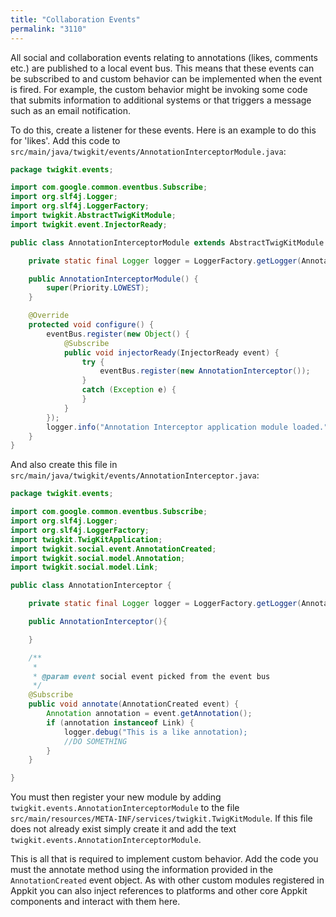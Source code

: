 ```yaml
---
title: "Collaboration Events"
permalink: "3110"
---
```


All social and collaboration events relating to annotations (likes, comments etc.) are published to a local event bus. This means that these events can be subscribed to and custom behavior can be implemented when the event is fired. For example, the custom behavior might be invoking some code that submits information to additional systems or that triggers a message such as an email notification.

To do this, create a listener for these events. Here is an example to do this for 'likes'. Add this code to `src/main/java/twigkit/events/AnnotationInterceptorModule.java`:

```java
package twigkit.events;

import com.google.common.eventbus.Subscribe;
import org.slf4j.Logger;
import org.slf4j.LoggerFactory;
import twigkit.AbstractTwigKitModule;
import twigkit.event.InjectorReady;

public class AnnotationInterceptorModule extends AbstractTwigKitModule {

    private static final Logger logger = LoggerFactory.getLogger(AnnotationInterceptorModule.class);

    public AnnotationInterceptorModule() {
        super(Priority.LOWEST);
    }

    @Override
    protected void configure() {
        eventBus.register(new Object() {
            @Subscribe
            public void injectorReady(InjectorReady event) {
                try {
                    eventBus.register(new AnnotationInterceptor());
                }
                catch (Exception e) {
                }
            }
        });
        logger.info("Annotation Interceptor application module loaded.");
    }
}
```

And also create this file in `src/main/java/twigkit/events/AnnotationInterceptor.java`:

```java
package twigkit.events;

import com.google.common.eventbus.Subscribe;
import org.slf4j.Logger;
import org.slf4j.LoggerFactory;
import twigkit.TwigKitApplication;
import twigkit.social.event.AnnotationCreated;
import twigkit.social.model.Annotation;
import twigkit.social.model.Link;

public class AnnotationInterceptor {

    private static final Logger logger = LoggerFactory.getLogger(AnnotationInterceptor.class);

    public AnnotationInterceptor(){

    }

    /**
     *
     * @param event social event picked from the event bus
     */
    @Subscribe
    public void annotate(AnnotationCreated event) {
        Annotation annotation = event.getAnnotation();
        if (annotation instanceof Link) {
            logger.debug("This is a like annotation);
			//DO SOMETHING
        }
    }

}
```

You must then register your new module by adding `twigkit.events.AnnotationInterceptorModule` to the file `src/main/resources/META-INF/services/twigkit.TwigKitModule`. If this file does not already exist simply create it and add the text `twigkit.events.AnnotationInterceptorModule`.

This is all that is required to implement custom behavior. Add the code you must the annotate method using the information provided in the `AnnotationCreated` event object. As with other custom modules registered in Appkit you can also inject references to platforms and other core Appkit components and interact with them here.